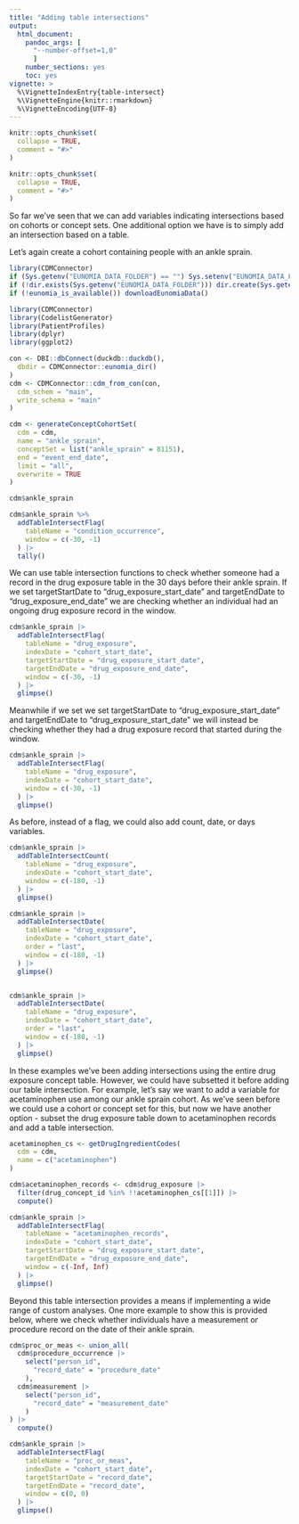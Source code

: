 ```yaml
---
title: "Adding table intersections"
output: 
  html_document:
    pandoc_args: [
      "--number-offset=1,0"
      ]
    number_sections: yes
    toc: yes
vignette: >
  %\VignetteIndexEntry{table-intersect}
  %\VignetteEngine{knitr::rmarkdown}
  %\VignetteEncoding{UTF-8}
---
```


```r
knitr::opts_chunk$set(
  collapse = TRUE,
  comment = "#>"
)
```

```r
knitr::opts_chunk$set(
  collapse = TRUE,
  comment = "#>"
)
```

So far we've seen that we can add variables indicating intersections based on cohorts or concept sets. One additional option we have is to simply add an intersection based on a table.

Let's again create a cohort containing people with an ankle sprain.

```r
library(CDMConnector)
if (Sys.getenv("EUNOMIA_DATA_FOLDER") == "") Sys.setenv("EUNOMIA_DATA_FOLDER" = tempdir())
if (!dir.exists(Sys.getenv("EUNOMIA_DATA_FOLDER"))) dir.create(Sys.getenv("EUNOMIA_DATA_FOLDER"))
if (!eunomia_is_available()) downloadEunomiaData()
```

```r
library(CDMConnector)
library(CodelistGenerator)
library(PatientProfiles)
library(dplyr)
library(ggplot2)

con <- DBI::dbConnect(duckdb::duckdb(),
  dbdir = CDMConnector::eunomia_dir()
)
cdm <- CDMConnector::cdm_from_con(con,
  cdm_schem = "main",
  write_schema = "main"
)

cdm <- generateConceptCohortSet(
  cdm = cdm,
  name = "ankle_sprain",
  conceptSet = list("ankle_sprain" = 81151),
  end = "event_end_date",
  limit = "all",
  overwrite = TRUE
)

cdm$ankle_sprain

cdm$ankle_sprain %>%
  addTableIntersectFlag(
    tableName = "condition_occurrence",
    window = c(-30, -1)
  ) |>
  tally()
```

We can use table intersection functions to check whether someone had a record in the drug exposure table in the 30 days before their ankle sprain. If we set targetStartDate to "drug_exposure_start_date" and targetEndDate to "drug_exposure_end_date" we are checking whether an individual had an ongoing drug exposure record in the window.

```r
cdm$ankle_sprain |>
  addTableIntersectFlag(
    tableName = "drug_exposure",
    indexDate = "cohort_start_date",
    targetStartDate = "drug_exposure_start_date",
    targetEndDate = "drug_exposure_end_date",
    window = c(-30, -1)
  ) |>
  glimpse()
```

Meanwhile if we set  we set targetStartDate to "drug_exposure_start_date" and targetEndDate to "drug_exposure_start_date" we will instead be checking whether they had a drug exposure record that started during the window.

```r
cdm$ankle_sprain |>
  addTableIntersectFlag(
    tableName = "drug_exposure",
    indexDate = "cohort_start_date",
    window = c(-30, -1)
  ) |>
  glimpse()
```

As before, instead of a flag, we could also add count, date, or days variables.
```r
cdm$ankle_sprain |>
  addTableIntersectCount(
    tableName = "drug_exposure",
    indexDate = "cohort_start_date",
    window = c(-180, -1)
  ) |>
  glimpse()

cdm$ankle_sprain |>
  addTableIntersectDate(
    tableName = "drug_exposure",
    indexDate = "cohort_start_date",
    order = "last",
    window = c(-180, -1)
  ) |>
  glimpse()


cdm$ankle_sprain |>
  addTableIntersectDate(
    tableName = "drug_exposure",
    indexDate = "cohort_start_date",
    order = "last",
    window = c(-180, -1)
  ) |>
  glimpse()
```

In these examples we've been adding intersections using the entire drug exposure concept table. However, we could have subsetted it before adding our table intersection. For example, let's say we want to add a variable for acetaminophen use among our ankle sprain cohort. As we've seen before we could use a cohort or concept set for this, but now we have another option - subset the drug exposure table down to acetaminophen records and add a table intersection.

```r
acetaminophen_cs <- getDrugIngredientCodes(
  cdm = cdm,
  name = c("acetaminophen")
)

cdm$acetaminophen_records <- cdm$drug_exposure |>
  filter(drug_concept_id %in% !!acetaminophen_cs[[1]]) |>
  compute()

cdm$ankle_sprain |>
  addTableIntersectFlag(
    tableName = "acetaminophen_records",
    indexDate = "cohort_start_date",
    targetStartDate = "drug_exposure_start_date",
    targetEndDate = "drug_exposure_end_date",
    window = c(-Inf, Inf)
  ) |>
  glimpse()
```

Beyond this table intersection provides a means if implementing a wide range of custom analyses. One more example to show this is provided below, where we check whether individuals have a measurement or procedure record on the date of their ankle sprain.

```r
cdm$proc_or_meas <- union_all(
  cdm$procedure_occurrence |>
    select("person_id",
      "record_date" = "procedure_date"
    ),
  cdm$measurement |>
    select("person_id",
      "record_date" = "measurement_date"
    )
) |>
  compute()

cdm$ankle_sprain |>
  addTableIntersectFlag(
    tableName = "proc_or_meas",
    indexDate = "cohort_start_date",
    targetStartDate = "record_date",
    targetEndDate = "record_date",
    window = c(0, 0)
  ) |>
  glimpse()
```
